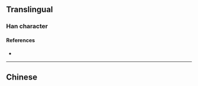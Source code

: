 {{character info}}
==Translingual==

===Han character===
{{Han char|rn=86|rad=火|as=13|sn=17|four=|canj=FTPP|ids=⿰火葱}}

====References====
* {{Han ref|kx=0685.070|dkj=19476|dj=1097.110|hdz=32240.090|uh=71EA|ud=29162}}

----

==Chinese==
{{zh-see|熜|a|[[torch]] [[made]] from [[hemp]] [[straw]]}}